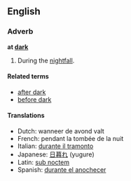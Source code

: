 ==English==
=== Adverb ===
'''at [[dark]]'''

#During the [[nightfall]].

==== Related terms ====
*[[after dark]]
*[[before dark]]

==== Translations ====
*Dutch: wanneer de avond valt
*French: pendant la tombée de la nuit
*Italian: [[durante il tramonto]]
*Japanese: [[日暮れ]] (yugure)
*Latin: [[sub noctem]]
*Spanish: [[durante el anochecer]]